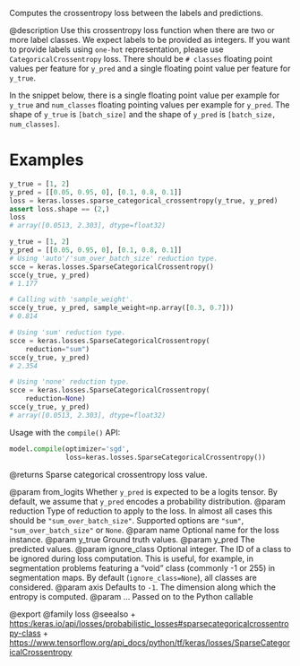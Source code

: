 Computes the crossentropy loss between the labels and predictions.

@description
Use this crossentropy loss function when there are two or more label
classes.  We expect labels to be provided as integers. If you want to
provide labels using `one-hot` representation, please use
`CategoricalCrossentropy` loss.  There should be `# classes` floating point
values per feature for `y_pred` and a single floating point value per
feature for `y_true`.

In the snippet below, there is a single floating point value per example for
`y_true` and `num_classes` floating pointing values per example for
`y_pred`. The shape of `y_true` is `[batch_size]` and the shape of `y_pred`
is `[batch_size, num_classes]`.

# Examples
```python
y_true = [1, 2]
y_pred = [[0.05, 0.95, 0], [0.1, 0.8, 0.1]]
loss = keras.losses.sparse_categorical_crossentropy(y_true, y_pred)
assert loss.shape == (2,)
loss
# array([0.0513, 2.303], dtype=float32)
```
```python
y_true = [1, 2]
y_pred = [[0.05, 0.95, 0], [0.1, 0.8, 0.1]]
# Using 'auto'/'sum_over_batch_size' reduction type.
scce = keras.losses.SparseCategoricalCrossentropy()
scce(y_true, y_pred)
# 1.177
```

```python
# Calling with 'sample_weight'.
scce(y_true, y_pred, sample_weight=np.array([0.3, 0.7]))
# 0.814
```

```python
# Using 'sum' reduction type.
scce = keras.losses.SparseCategoricalCrossentropy(
    reduction="sum")
scce(y_true, y_pred)
# 2.354
```

```python
# Using 'none' reduction type.
scce = keras.losses.SparseCategoricalCrossentropy(
    reduction=None)
scce(y_true, y_pred)
# array([0.0513, 2.303], dtype=float32)
```

Usage with the `compile()` API:

```python
model.compile(optimizer='sgd',
              loss=keras.losses.SparseCategoricalCrossentropy())
```

@returns
Sparse categorical crossentropy loss value.

@param from_logits Whether `y_pred` is expected to be a logits tensor. By
    default, we assume that `y_pred` encodes a probability distribution.
@param reduction Type of reduction to apply to the loss. In almost all cases
    this should be `"sum_over_batch_size"`.
    Supported options are `"sum"`, `"sum_over_batch_size"` or `None`.
@param name Optional name for the loss instance.
@param y_true Ground truth values.
@param y_pred The predicted values.
@param ignore_class Optional integer. The ID of a class to be ignored during
    loss computation. This is useful, for example, in segmentation
    problems featuring a "void" class (commonly -1 or 255) in
    segmentation maps. By default (`ignore_class=None`), all classes are
    considered.
@param axis Defaults to `-1`. The dimension along which the entropy is
    computed.
@param ... Passed on to the Python callable

@export
@family loss
@seealso
+ <https:/keras.io/api/losses/probabilistic_losses#sparsecategoricalcrossentropy-class>
+ <https://www.tensorflow.org/api_docs/python/tf/keras/losses/SparseCategoricalCrossentropy>
